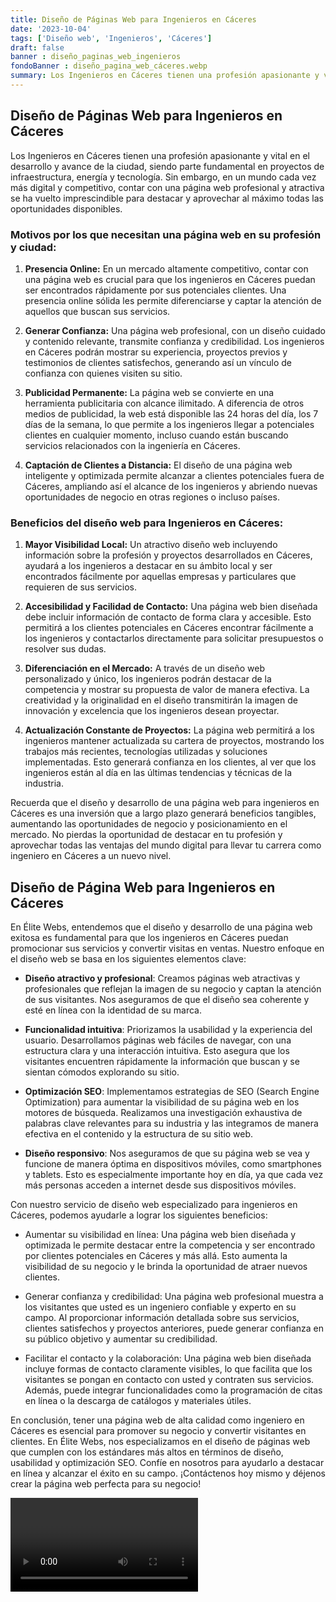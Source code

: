 ```yaml
---
title: Diseño de Páginas Web para Ingenieros en Cáceres
date: '2023-10-04'
tags: ['Diseño web', 'Ingenieros', 'Cáceres']
draft: false
banner : diseño_paginas_web_ingenieros
fondoBanner : diseño_pagina_web_cáceres.webp
summary: Los Ingenieros en Cáceres tienen una profesión apasionante y vital en el desarrollo y avance de la ciudad, siendo parte fundamental en proyectos de infraestructura, energía y tecnología. Sin embargo, en un mundo cada vez más digital y competitivo, contar con una página web profesional y atractiva se ha vuelto imprescindible para destacar y aprovechar al máximo todas las oportunidades disponibles.
---
```


## Diseño de Páginas Web para Ingenieros en Cáceres

Los Ingenieros en Cáceres tienen una profesión apasionante y vital en el desarrollo y avance de la ciudad, siendo parte fundamental en proyectos de infraestructura, energía y tecnología. Sin embargo, en un mundo cada vez más digital y competitivo, contar con una página web profesional y atractiva se ha vuelto imprescindible para destacar y aprovechar al máximo todas las oportunidades disponibles.

### Motivos por los que necesitan una página web en su profesión y ciudad:

1. **Presencia Online:** En un mercado altamente competitivo, contar con una página web es crucial para que los ingenieros en Cáceres puedan ser encontrados rápidamente por sus potenciales clientes. Una presencia online sólida les permite diferenciarse y captar la atención de aquellos que buscan sus servicios.

2. **Generar Confianza:** Una página web profesional, con un diseño cuidado y contenido relevante, transmite confianza y credibilidad. Los ingenieros en Cáceres podrán mostrar su experiencia, proyectos previos y testimonios de clientes satisfechos, generando así un vínculo de confianza con quienes visiten su sitio.

3. **Publicidad Permanente:** La página web se convierte en una herramienta publicitaria con alcance ilimitado. A diferencia de otros medios de publicidad, la web está disponible las 24 horas del día, los 7 días de la semana, lo que permite a los ingenieros llegar a potenciales clientes en cualquier momento, incluso cuando están buscando servicios relacionados con la ingeniería en Cáceres.

4. **Captación de Clientes a Distancia:** El diseño de una página web inteligente y optimizada permite alcanzar a clientes potenciales fuera de Cáceres, ampliando así el alcance de los ingenieros y abriendo nuevas oportunidades de negocio en otras regiones o incluso países.

### Beneficios del diseño web para Ingenieros en Cáceres:

1. **Mayor Visibilidad Local:** Un atractivo diseño web incluyendo información sobre la profesión y proyectos desarrollados en Cáceres, ayudará a los ingenieros a destacar en su ámbito local y ser encontrados fácilmente por aquellas empresas y particulares que requieren de sus servicios.

2. **Accesibilidad y Facilidad de Contacto:** Una página web bien diseñada debe incluir información de contacto de forma clara y accesible. Esto permitirá a los clientes potenciales en Cáceres encontrar fácilmente a los ingenieros y contactarlos directamente para solicitar presupuestos o resolver sus dudas.

3. **Diferenciación en el Mercado:** A través de un diseño web personalizado y único, los ingenieros podrán destacar de la competencia y mostrar su propuesta de valor de manera efectiva. La creatividad y la originalidad en el diseño transmitirán la imagen de innovación y excelencia que los ingenieros desean proyectar.

4. **Actualización Constante de Proyectos:** La página web permitirá a los ingenieros mantener actualizada su cartera de proyectos, mostrando los trabajos más recientes, tecnologías utilizadas y soluciones implementadas. Esto generará confianza en los clientes, al ver que los ingenieros están al día en las últimas tendencias y técnicas de la industria.

Recuerda que el diseño y desarrollo de una página web para ingenieros en Cáceres es una inversión que a largo plazo generará beneficios tangibles, aumentando las oportunidades de negocio y posicionamiento en el mercado. No pierdas la oportunidad de destacar en tu profesión y aprovechar todas las ventajas del mundo digital para llevar tu carrera como ingeniero en Cáceres a un nuevo nivel.

<GifSeo />

<Cta />

## Diseño de Página Web para Ingenieros en Cáceres

En Élite Webs, entendemos que el diseño y desarrollo de una página web exitosa es fundamental para que los ingenieros en Cáceres puedan promocionar sus servicios y convertir visitas en ventas. Nuestro enfoque en el diseño web se basa en los siguientes elementos clave:

- **Diseño atractivo y profesional**: Creamos páginas web atractivas y profesionales que reflejan la imagen de su negocio y captan la atención de sus visitantes. Nos aseguramos de que el diseño sea coherente y esté en línea con la identidad de su marca.

- **Funcionalidad intuitiva**: Priorizamos la usabilidad y la experiencia del usuario. Desarrollamos páginas web fáciles de navegar, con una estructura clara y una interacción intuitiva. Esto asegura que los visitantes encuentren rápidamente la información que buscan y se sientan cómodos explorando su sitio.

- **Optimización SEO**: Implementamos estrategias de SEO (Search Engine Optimization) para aumentar la visibilidad de su página web en los motores de búsqueda. Realizamos una investigación exhaustiva de palabras clave relevantes para su industria y las integramos de manera efectiva en el contenido y la estructura de su sitio web.

- **Diseño responsivo**: Nos aseguramos de que su página web se vea y funcione de manera óptima en dispositivos móviles, como smartphones y tablets. Esto es especialmente importante hoy en día, ya que cada vez más personas acceden a internet desde sus dispositivos móviles.

Con nuestro servicio de diseño web especializado para ingenieros en Cáceres, podemos ayudarle a lograr los siguientes beneficios:

- Aumentar su visibilidad en línea: Una página web bien diseñada y optimizada le permite destacar entre la competencia y ser encontrado por clientes potenciales en Cáceres y más allá. Esto aumenta la visibilidad de su negocio y le brinda la oportunidad de atraer nuevos clientes.

- Generar confianza y credibilidad: Una página web profesional muestra a los visitantes que usted es un ingeniero confiable y experto en su campo. Al proporcionar información detallada sobre sus servicios, clientes satisfechos y proyectos anteriores, puede generar confianza en su público objetivo y aumentar su credibilidad.

- Facilitar el contacto y la colaboración: Una página web bien diseñada incluye formas de contacto claramente visibles, lo que facilita que los visitantes se pongan en contacto con usted y contraten sus servicios. Además, puede integrar funcionalidades como la programación de citas en línea o la descarga de catálogos y materiales útiles.

En conclusión, tener una página web de alta calidad como ingeniero en Cáceres es esencial para promover su negocio y convertir visitantes en clientes. En Élite Webs, nos especializamos en el diseño de páginas web que cumplen con los estándares más altos en términos de diseño, usabilidad y optimización SEO. Confíe en nosotros para ayudarlo a destacar en línea y alcanzar el éxito en su campo. ¡Contáctenos hoy mismo y déjenos crear la página web perfecta para su negocio!

<Video />

<CtaBot job='Ingenieros' city='Cáceres'/>

<Gmaps query='Cáceres+españa+maps' />